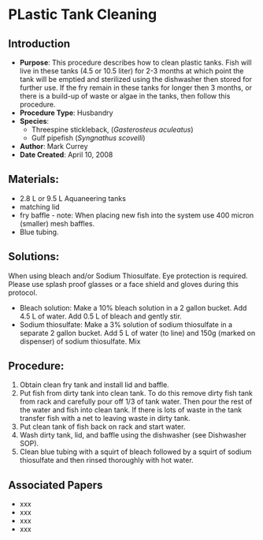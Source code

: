 # PLastic Tank Cleaning {#sec-husbandry-plastic_tank_cleaning}

## Introduction

-   **Purpose**: This procedure describes how to clean plastic tanks. Fish will live in these tanks (4.5 or 10.5 liter) for 2-3 months at which point the tank will be emptied and sterilized using the dishwasher then stored for further use. If the fry remain in these tanks for longer then 3 months, or there is a build-up of waste or algae in the tanks, then follow this procedure.
-   **Procedure Type**: Husbandry
-   **Species**:
    -   Threespine stickleback, (*Gasterosteus aculeatus*)
    -   Gulf pipefish (*Syngnathus scovelli*)
-   **Author**: Mark Currey
-   **Date Created**: April 10, 2008

## Materials:

-   2.8 L or 9.5 L Aquaneering tanks
-   matching lid
-   fry baffle - note: When placing new fish into the system use 400 micron (smaller) mesh baffles.
-   Blue tubing.

## Solutions:
::: {.callout-caution title="Chemical Hygiene"}
When using bleach and/or Sodium Thiosulfate. Eye protection is required. Please use splash proof glasses or a face shield and gloves during this protocol. 
:::

-   Bleach solution: Make a 10% bleach solution in a 2 gallon bucket. Add 4.5 L of water. Add 0.5 L of bleach and gently stir.
-   Sodium thiosulfate: Make a 3% solution of sodium thiosulfate in a separate 2 gallon bucket. Add 5 L of water (to line) and 150g (marked on dispenser) of sodium thiosulfate. Mix

## Procedure:

1.  Obtain clean fry tank and install lid and baffle.
2.  Put fish from dirty tank into clean tank. To do this remove dirty fish tank from rack and carefully pour off 1/3 of tank water. Then pour the rest of the water and fish into clean tank. If there is lots of waste in the tank transfer fish with a net to leaving waste in dirty tank.
3.  Put clean tank of fish back on rack and start water.
4.  Wash dirty tank, lid, and baffle using the dishwasher (see Dishwasher SOP).
5.  Clean blue tubing with a squirt of bleach followed by a squirt of sodium thiosulfate and then rinsed thoroughly with hot water.

## Associated Papers

-   xxx
-   xxx
-   xxx
-   xxx
